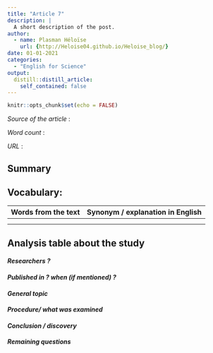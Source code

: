 ```yaml
---
title: "Article 7"
description: |
  A short description of the post.
author:
  - name: Plasman Héloïse
    url: {http://Heloise04.github.io/Heloise_blog/}
date: 01-01-2021
categories:
  - "English for Science"
output:
  distill::distill_article:
    self_contained: false
---
```


```r
knitr::opts_chunk$set(echo = FALSE)
```

_Source of the article_ : 

_Word count_ : 

_URL_ :  

## Summary 



## Vocabulary: 

| Words from the text 	| Synonym / explanation in English 	|
|:-------------------:	|:--------------------------------:	|
|||
|||


## Analysis table about the study


#### *Researchers ?*



#### *Published in ? when (if mentioned) ?*



#### *General topic*



#### *Procedure/ what was examined* 



#### *Conclusion / discovery* 



#### *Remaining questions*
